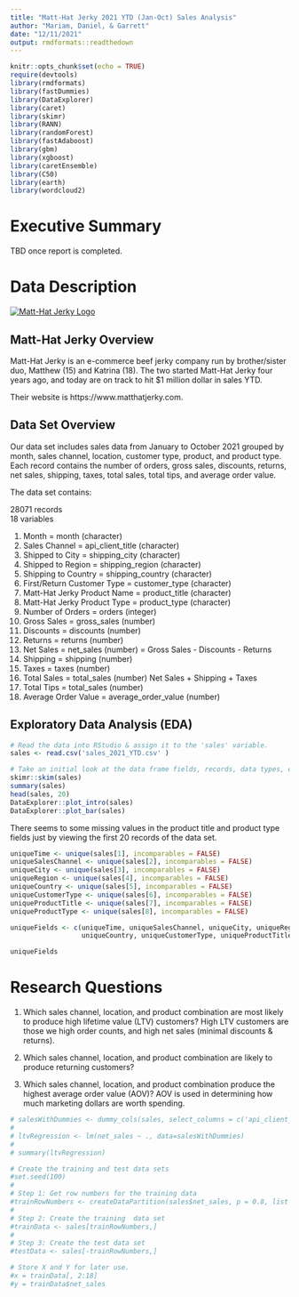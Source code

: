 ```yaml
---
title: "Matt-Hat Jerky 2021 YTD (Jan-Oct) Sales Analysis"
author: "Mariam, Daniel, & Garrett"
date: "12/11/2021"
output: rmdformats::readthedown
---
```


```r
knitr::opts_chunk$set(echo = TRUE)
require(devtools)
library(rmdformats)
library(fastDummies)
library(DataExplorer)
library(caret)
library(skimr)
library(RANN)
library(randomForest)
library(fastAdaboost)
library(gbm)
library(xgboost)
library(caretEnsemble)
library(C50)
library(earth)
library(wordcloud2)
```

# Executive Summary

TBD once report is completed.

# Data Description

<a href='https://matthatjerky.com' title='Matt-Hat Jerky Website' target='_blank'><img src='matt-hat-jerky-logo.png' alt='Matt-Hat Jerky Logo' /></a>

## Matt-Hat Jerky Overview

Matt-Hat Jerky is an e-commerce beef jerky company run by brother/sister duo, Matthew (15) and Katrina (18). The two started Matt-Hat Jerky four years ago, and today are on track to hit $1 million dollar in sales YTD.

Their website is https://www.matthatjerky.com.

## Data Set Overview

Our data set includes sales data from January to October 2021 grouped by month, sales channel, location, customer type, product, and product type. Each record contains the number of orders, gross sales, discounts, returns, net sales, shipping, taxes, total sales, total tips, and average order value.

The data set contains:

28071 records<br>
18 variables

1. Month = month (character)
2. Sales Channel = api_client_title (character)
3. Shipped to City = shipping_city (character)
4. Shipped to Region = shipping_region (character)
5. Shipping to Country = shipping_country (character)
6. First/Return Customer Type = customer_type (character)
7. Matt-Hat Jerky Product Name = product_title (character)
8. Matt-Hat Jerky Product Type = product_type (character)
9. Number of Orders = orders (integer)
10. Gross Sales = gross_sales (number)
11. Discounts = discounts (number)
12. Returns = returns (number)
13. Net Sales = net_sales (number) = Gross Sales - Discounts - Returns
14. Shipping = shipping (number)
15. Taxes = taxes (number)
16. Total Sales = total_sales (number) Net Sales + Shipping + Taxes
17. Total Tips = total_sales (number)
18. Average Order Value = average_order_value (number)

## Exploratory Data Analysis (EDA)

```r
# Read the data into RStudio & assign it to the 'sales' variable.
sales <- read.csv('sales_2021_YTD.csv' )

# Take an initial look at the data frame fields, records, data types, etc. to see if anything seems off.
skimr::skim(sales)
summary(sales)
head(sales, 20)
DataExplorer::plot_intro(sales)
DataExplorer::plot_bar(sales)
```

There seems to some missing values in the product title and product type fields just by viewing the first 20 records of the data set.

```r
uniqueTime <- unique(sales[1], incomparables = FALSE)
uniqueSalesChannel <- unique(sales[2], incomparables = FALSE)
uniqueCity <- unique(sales[3], incomparables = FALSE)
uniqueRegion <- unique(sales[4], incomparables = FALSE)
uniqueCountry <- unique(sales[5], incomparables = FALSE)
uniqueCustomerType <- unique(sales[6], incomparables = FALSE)
uniqueProductTitle <- unique(sales[7], incomparables = FALSE)
uniqueProductType <- unique(sales[8], incomparables = FALSE)

uniqueFields <- c(uniqueTime, uniqueSalesChannel, uniqueCity, uniqueRegion,
                  uniqueCountry, uniqueCustomerType, uniqueProductTitle, uniqueProductType)

uniqueFields
``` 
 
# Research Questions

1. Which sales channel, location, and product combination are most likely to produce high lifetime value (LTV) customers? High LTV customers are those we high order counts, and high net sales (minimal discounts & returns).

2. Which sales channel, location, and product combination are likely to produce returning customers?

3. Which sales channel, location, and product combination produce the highest average order value (AOV)? AOV is used in determining how much marketing dollars are worth spending.

```r
# salesWithDummies <- dummy_cols(sales, select_columns = c('api_client_title', 'shipping_region', 'product_title'), remove_selected_columns = TRUE)
# 
# ltvRegression <- lm(net_sales ~ ., data=salesWithDummies)
# 
# summary(ltvRegression)
```

```r
# Create the training and test data sets
#set.seed(100)
#
# Step 1: Get row numbers for the training data
#trainRowNumbers <- createDataPartition(sales$net_sales, p = 0.8, list = FALSE)
#
# Step 2: Create the training  data set
#trainData <- sales[trainRowNumbers,]
#
# Step 3: Create the test data set
#testData <- sales[-trainRowNumbers,]

# Store X and Y for later use.
#x = trainData[, 2:18]
#y = trainData$net_sales
```